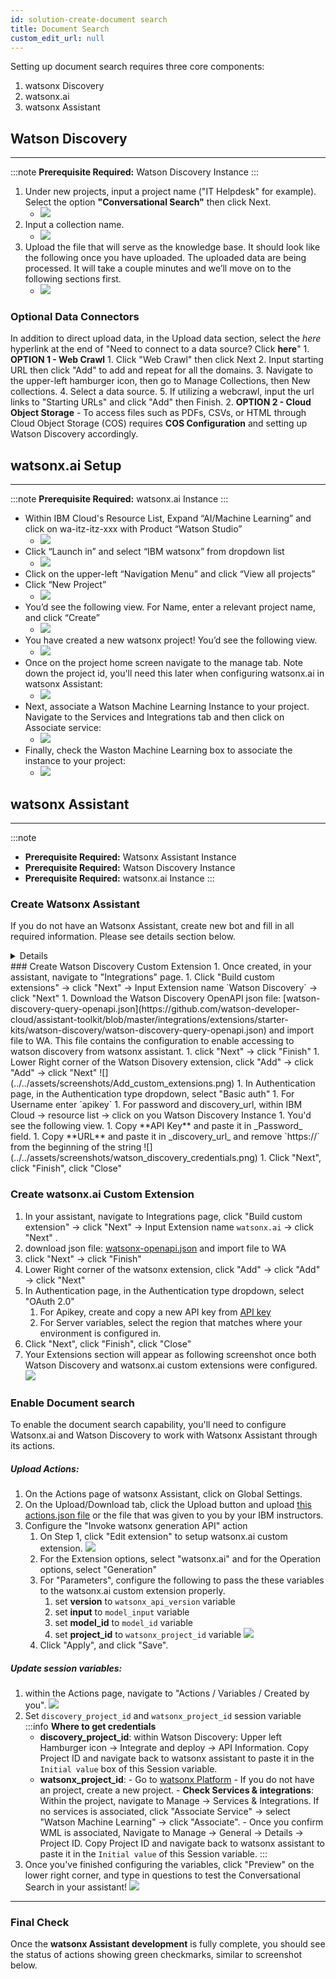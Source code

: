 ```yaml
---
id: solution-create-document search
title: Document Search
custom_edit_url: null
---
```


Setting up document search requires three core components:
1) watsonx Discovery
2) watsonx.ai
3) watsonx Assistant

## Watson Discovery
-----
:::note
    **Prerequisite Required:** Watson Discovery Instance
:::

1.  Under new projects, input a project name ("IT Helpdesk" for example). Select the option **"Conversational Search"** then click Next.
      - ![](../../assets/screenshots/watson-discovery-new-project.png)
2.  Input a collection name.
      - ![](../../assets/screenshots/watson-discovery-new-collection.png)
3.  Upload the file that will serve as the knowledge base. It should look like the following once you have uploaded. The uploaded data are being processed. It will take a couple minutes and we’ll move on to the following sections first.
      - ![](../../assets/screenshots/watson-discovery-improve-customize.png)

### Optional Data Connectors
In addition to direct upload data, in the Upload data section, select the _here_ hyperlink at the end of "Need to connect to a data source? Click **here**"
    1. **OPTION 1 - Web Crawl**
       1. Click "Web Crawl" then click Next
       2. Input starting URL then click "Add" to add and repeat for all the domains.
       3. Navigate to the upper-left hamburger icon, then go to Manage Collections, then New collections.
       4. Select a data source.
       5. If utilizing a webcrawl, input the url links to "Starting URLs" and click "Add" then Finish.
    2. **OPTION 2 - Cloud Object Storage**
       - To access files such as PDFs, CSVs, or HTML through Cloud Object Storage (COS) requires **COS Configuration** and setting up Watson Discovery accordingly.

## watsonx.ai Setup
-----
:::note
    **Prerequisite Required:** watsonx.ai Instance
:::
- Within IBM Cloud's Resource List, Expand “AI/Machine Learning” and click on wa-itz-itz-xxx with Product “Watson Studio”
   - ![](../../assets/screenshots/resource-list-watson-studio.png)
- Click “Launch in” and select “IBM watsonx” from dropdown list
   - ![](../../assets/screenshots/launch-in-watsonx.png)
- Click on the upper-left “Navigation Menu” and click “View all projects”
- Click “New Project”
   - ![](../../assets/screenshots/wx-new-project.png)
- You’d see the following view. For Name, enter a relevant project name, and click “Create”
   - ![](../../assets/screenshots/wx-create-a-project.png)
- You have created a new watsonx project! You’d see the following view. 
   - ![](../../assets/screenshots/wx-project-overview.png)
- Once on the project home screen navigate to the manage tab. Note down the project id, you'll need this later when configuring watsonx.ai in watsonx Assistant:
   - ![](../../assets/screenshots/cp4d-manage.png)
- Next, associate a Watson Machine Learning Instance to your project. Navigate to the Services and Integrations tab and then click on Associate service:
   - ![](../../assets/screenshots/cp4d-associate-wml.png)
- Finally, check the Waston Machine Learning box to associate the instance to your project:
   - ![](../../assets/screenshots//wml.png)


## watsonx Assistant
-----
:::note
* **Prerequisite Required:** Watsonx Assistant Instance
* **Prerequisite Required:** Watson Discovery Instance
* **Prerequisite Required:** watsonx.ai Instance
:::

### Create Watsonx Assistant
If you do not have an Watsonx Assistant, create new bot and fill in all required information. Please see details section below.
<details>
   1. Fill in Assistant name (for example “IT Helpdesk”), and click “Next”.
      - ![](../../assets/screenshots/watsonx-assistant-create-1.png)
   1. You’d see the following view. Fill in the form and click “Next”.
      - ![](../../assets/screenshots/watsonx-assistant-create-2.png)
   1. Fill in a name for you assistant. For example, enter “IT Assistant”. Click “Next”
      - ![](../../assets/screenshots/watsonx-assistant-create-3.png)
   1. You’d see the following view. Click “Create” to complete creation of your watsonx Assistant.
      - ![](../../assets/screenshots/watsonx-assistant-create-4.png)
</details>
### Create Watson Discovery Custom Extension
1. Once created, in your assistant, navigate to "Integrations" page.
1. Click "Build custom extensions" -> click "Next" -> Input Extension name `Watson Discovery` -> click "Next"
1. Download the Watson Discovery OpenAPI json file: [watson-discovery-query-openapi.json](https://github.com/watson-developer-cloud/assistant-toolkit/blob/master/integrations/extensions/starter-kits/watson-discovery/watson-discovery-query-openapi.json) and import file to WA. This file contains the configuration to enable accessing to watson discovery from watsonx assistant.
1. click "Next" -> click "Finish"
1. Lower Right corner of the Watson Disovery extension, click "Add" -> click "Add" -> click "Next"
   ![](../../assets/screenshots/Add_custom_extensions.png)
1. In Authentication page, in the Authentication type dropdown, select "Basic auth"
   1. For Username enter `apikey`
   1. For password and discovery_url, within IBM Cloud -> resource list -> click on you Watson Discovery Instance
   1. You'd see the following view.
      1. Copy **API Key** and paste it in _Password_ field.
      1. Copy **URL** and paste it in _discovery_url_ and remove `https://` from the beginning of the string
         ![](../../assets/screenshots/watson_discovery_credentials.png)
1. Click "Next", click "Finish", click "Close"

### Create watsonx.ai Custom Extension

1.  In your assistant, navigate to Integrations page, click "Build custom extension" -> click "Next" -> Input Extension name `watsonx.ai` -> click "Next" .
1.  download json file: [watsonx-openapi.json](https://github.com/watson-developer-cloud/assistant-toolkit/blob/master/integrations/extensions/starter-kits/language-model-watsonx/watsonx-openapi.json) and import file to WA
1.  click "Next" -> click "Finish"
1.  Lower Right corner of the watsonx extension, click "Add" -> click "Add" -> click "Next"
1.  In Authentication page, in the Authentication type dropdown, select "OAuth 2.0"
    1. For Apikey, create and copy a new API key from [API key](https://cloud.ibm.com/iam/apikeys)
    1. For Server variables, select the region that matches where your environment is configured in.
1.  Click "Next", click "Finish", click "Close"
1.  Your Extensions section will appear as following screenshot once both Watson Discovery and watsonx.ai custom extensions were configured.  
    ![](../../assets/screenshots/custom_extension_completed_view.png)

### Enable Document search
To enable the document search capability, you'll need to configure Watsonx.ai and Watson Discovery to work with Watsonx Assistant through its actions.

##### Upload Actions:
1. On the Actions page of watsonx Assistant, click on Global Settings.
2. On the Upload/Download tab, click the Upload button and upload [this actions.json file](https://github.com/watson-developer-cloud/assistant-toolkit/blob/master/integrations/extensions/starter-kits/language-model-conversational-search/discovery-watsonx-actions.json) or the file that was given to you by your IBM instructors.
3. Configure the "Invoke watsonx generation API" action
   1. On Step 1, click "Edit extension" to setup watsonx.ai custom extension.
      ![](../../assets/screenshots/watsonx_assistant_watsonxai_action.png)
   2. For the Extension options, select "watsonx.ai" and for the Operation options, select "Generation"
   3. For "Parameters", configure the following to pass the these variables to the watsonx.ai custom extension properly.
      1. set **version** to `watsonx_api_version` variable
      2. set **input** to `model_input` variable
      3. set **model_id** to `model_id` variable
      4. set **project_id** to `watsonx_project_id` variable
         ![](../../assets/screenshots/watsonx_assistant_watsonxai_custom_extension_setup.png)
   4. Click "Apply", and click "Save".

##### Update session variables:

1. within the Actions page, navigate to "Actions / Variables / Created by you".
   ![](../../assets/screenshots/watsonx_assistant_variables.png)
1. Set `discovery_project_id` and `watsonx_project_id` session variable
   :::info
   **Where to get credentials**
   - **discovery_project_id**: within Watson Discovery: Upper left Hamburger icon -> Integrate and deploy -> API Information. Copy Project ID and navigate back to watsonx assistant to paste it in the `Initial value` box of this Session variable.
   - **watsonx_project_id**: - Go to [watsonx Platform](https://dataplatform.cloud.ibm.com/wx/home?context=wx) - If you do not have an project, create a new project. - **Check Services & integrations**: Within the project, navigate to Manage -> Services & Integrations. If no services is associated, click "Associate Service" -> select "Watson Machine Learning" -> click "Associate". - Once you confirm WML is associated, Navigate to Manage -> General -> Details -> Project ID. Copy Project ID and navigate back to watsonx assistant to paste it in the `Initial value` of this Session variable.
     :::
1. Once you've finished configuring the variables, click "Preview" on the lower right corner, and type in questions to test the Conversational Search in your assistant!
   ![](../../assets/screenshots/watsonx_assistant_test_preview.png)

---

### Final Check
Once the **watsonx Assistant development** is fully complete, you should see the status of actions showing green checkmarks, similar to screenshot below.
